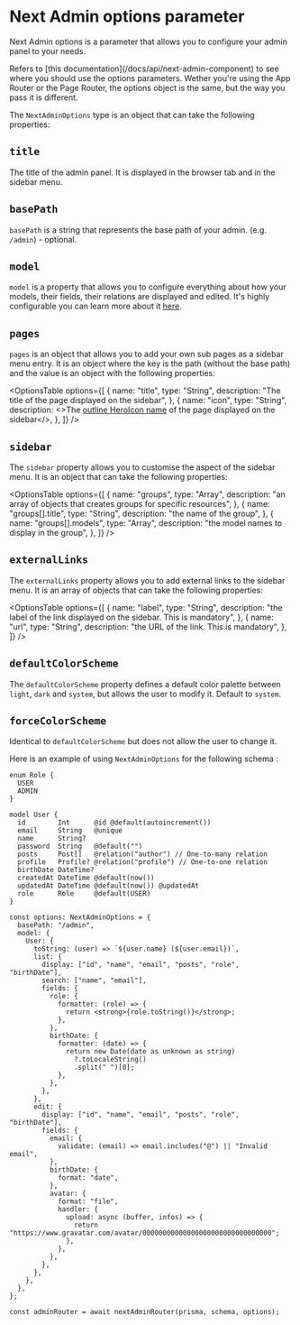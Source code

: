 
# Next Admin options parameter

Next Admin options is a parameter that allows you to configure your admin panel to your needs.

<Callout type="info">
Refers to [this documentation](/docs/api/next-admin-component) to see where you should use the options parameters. Wether you're using the App Router or the Page Router, the options object is the same, but the way you pass it is different.
</Callout>

The `NextAdminOptions` type is an object that can take the following properties:

## `title`
  The title of the admin panel. It is displayed in the browser tab and in the sidebar menu.

## `basePath`

`basePath` is a string that represents the base path of your admin. (e.g. `/admin`) - optional.

## `model`

`model` is a property that allows you to configure everything about how your models, their fields, their relations are displayed and edited. It's highly configurable you can learn more about it [here](/docs/api/model-configuration).

## `pages`

`pages` is an object that allows you to add your own sub pages as a sidebar menu entry. It is an object where the key is the path (without the base path) and the value is an object with the following properties:

<OptionsTable
      options={[
        {
          name: "title",
          type: "String",
          description: "The title of the page displayed on the sidebar",
        },
        {
          name: "icon",
          type: "String",
          description: <>The <a href="https://heroicons.com/outline">outline HeroIcon name</a> of the page displayed on the sidebar</>,
        },
  ]}
/>



## `sidebar`

The `sidebar` property allows you to customise the aspect of the sidebar menu. It is an object that can take the following properties:

<OptionsTable
  options={[
    {
      name: "groups",
      type: "Array",
      description: "an array of objects that creates groups for specific resources",
    },
    {
      name: "groups[].title",
      type: "String",
      description: "the name of the group",
    },
    {
      name: "groups[].models",
      type: "Array",
      description: "the model names to display in the group",
    },
  ]}
/>
  

## `externalLinks`

The `externalLinks` property allows you to add external links to the sidebar menu. It is an array of objects that can take the following properties:

<OptionsTable 
  options={[
    {
      name: "label",
      type: "String",
      description: "the label of the link displayed on the sidebar. This is mandatory",
    },
    {
      name: "url",
      type: "String",
      description: "the URL of the link. This is mandatory",
    },
  ]}
/>
  

## `defaultColorScheme`

The `defaultColorScheme` property defines a default color palette between `light`, `dark` and `system`, but allows the user to modify it. Default to `system`.

## `forceColorScheme`

Identical to `defaultColorScheme` but does not allow the user to change it.

Here is an example of using `NextAdminOptions` for the following schema :

```prisma copy filename="prisma/schema.prisma"
enum Role {
  USER
  ADMIN
}

model User {
  id        Int      @id @default(autoincrement())
  email     String   @unique
  name      String?
  password  String   @default("")
  posts     Post[]   @relation("author") // One-to-many relation
  profile   Profile? @relation("profile") // One-to-one relation
  birthDate DateTime?
  createdAt DateTime @default(now())
  updatedAt DateTime @default(now()) @updatedAt
  role      Role     @default(USER)
}
```

```tsx copy filename=" pages/api/admin/[[...nextadmin]].ts"
const options: NextAdminOptions = {
  basePath: "/admin",
  model: {
    User: {
      toString: (user) => `${user.name} (${user.email})`,
      list: {
        display: ["id", "name", "email", "posts", "role", "birthDate"],
        search: ["name", "email"],
        fields: {
          role: {
            formatter: (role) => {
              return <strong>{role.toString()}</strong>;
            },
          },
          birthDate: {
            formatter: (date) => {
              return new Date(date as unknown as string)
                ?.toLocaleString()
                .split(" ")[0];
            },
          },
        },
      },
      edit: {
        display: ["id", "name", "email", "posts", "role", "birthDate"],
        fields: {
          email: {
            validate: (email) => email.includes("@") || "Invalid email",
          },
          birthDate: {
            format: "date",
          },
          avatar: {
            format: "file",
            handler: {
              upload: async (buffer, infos) => {
                return "https://www.gravatar.com/avatar/00000000000000000000000000000000";
              },
            },
          },
        },
      },
    },
  },
};

const adminRouter = await nextAdminRouter(prisma, schema, options);
```